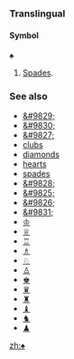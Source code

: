 ===Translingual===
====Symbol====
'''♠'''

#[[Spades]].

===See also===
*[[&#9829;]]
*[[&#9830;]]
*[[&#9827;]]
*[[clubs]]
*[[diamonds]]
*[[hearts]]
*[[spades]]
*[[&#9828;]]
*[[&#9825;]]
*[[&#9826;]]
*[[&#9831;]]
*[[♔]]
*[[♕]]
*[[♖]]
*[[♗]]
*[[♘]]
*[[♙]]
*[[♚]]
*[[♛]]
*[[♜]]
*[[♝]]
*[[♞]]
*[[♟]]

[[zh:♠]]